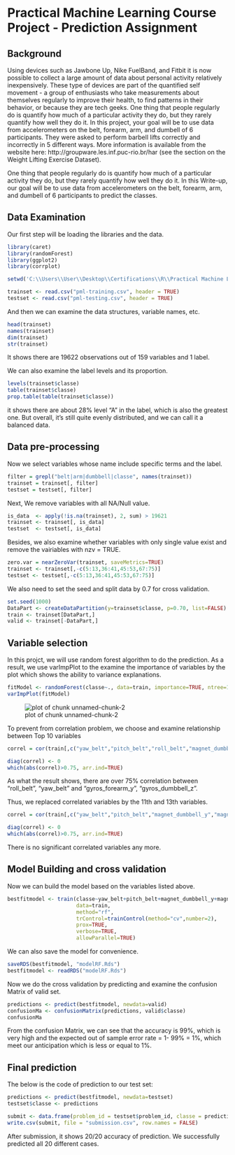 # Practical Machine Learning Course Project - Prediction Assignment

## Background

Using devices such as Jawbone Up, Nike FuelBand, and Fitbit it is now possible to collect a large amount of data about personal activity relatively inexpensively. These type of devices are part of the quantified self movement - a group of enthusiasts who take measurements about themselves regularly to improve their health, to find patterns in their behavior, or because they are tech geeks. One thing that people regularly do is quantify how much of a particular activity they do, but they rarely quantify how well they do it. In this project, your goal will be to use data from accelerometers on the belt, forearm, arm, and dumbell of 6 participants. They were asked to perform barbell lifts correctly and incorrectly in 5 different ways. More information is available from the website here: http://groupware.les.inf.puc-rio.br/har (see the section on the Weight Lifting Exercise Dataset).

One thing that people regularly do is quantify how much of a particular activity they do, but they rarely quantify how well they do it. In this Write-up, our goal will be to use data from accelerometers on the belt, forearm, arm, and dumbell of 6 participants to predict the classes.


## Data Examination

Our first step will be loading the libraries and the data.
```{r}
library(caret)
library(randomForest)
library(ggplot2)
library(corrplot)

setwd('C:\\Users\\User\\Desktop\\Certifications\\R\\Practical Machine Learning\\Assignment 4')

trainset <- read.csv("pml-training.csv", header = TRUE)
testset <- read.csv("pml-testing.csv", header = TRUE)

```

And then we can examine the data structures, variable names, etc.
```{r}
head(trainset)
names(trainset)
dim(trainset)
str(trainset)
```

It shows there are 19622 observations out of 159 variables and 1 label.

We can also examine the label levels and its proportion.
```{r}
levels(trainset$classe)
table(trainset$classe)
prop.table(table(trainset$classe))
```

it shows there are about 28% level "A" in the label, which is also the greatest one. But overall, it's still quite evenly distributed, and we can call it a balanced data.


## Data pre-processing

Now we select variables whose name include specific terms and the label.
```{r}
filter = grepl("belt|arm|dumbbell|classe", names(trainset))
trainset = trainset[, filter]
testset = testset[, filter]
```

Next, We remove variables with all NA/Null value.
```{r}
is_data  <- apply(!is.na(trainset), 2, sum) > 19621
trainset <- trainset[, is_data]
testset  <- testset[, is_data]
```

Besides, we also examine whether variables with only single value exist and remove the vairiables with nzv = TRUE.
```{r}
zero.var = nearZeroVar(trainset, saveMetrics=TRUE)
trainset <- trainset[,-c(5:13,36:41,45:53,67:75)]
testset <- testset[,-c(5:13,36:41,45:53,67:75)]
```


We also need to set the seed and split data by 0.7 for cross validation.
```{r}
set.seed(1000)
DataPart <- createDataPartition(y=trainset$classe, p=0.70, list=FALSE)
train <- trainset[DataPart,]
valid <- trainset[-DataPart,]
```


## Variable selection

In this projct, we will use random forest algorithm to do the prediction. As a result, we use varImpPlot to the examine the importance of variables by the plot which shows the ability to variance explanations.
```{r}
fitModel <- randomForest(classe~., data=train, importance=TRUE, ntree=100)
varImpPlot(fitModel)
```
![plot of chunk unnamed-chunk-2](figure/unnamed-chunk-1.png) 

To prevent from correlation problem, we choose and examine relationship between Top 10 variables 
```{r}
correl = cor(train[,c("yaw_belt","pitch_belt","roll_belt","magnet_dumbbell_y","magnet_forearm_z","magnet_dumbbell_z","pitch_forearm","gyros_dumbbell_z","gyros_forearm_y","gyros_arm_y")])

diag(correl) <- 0
which(abs(correl)>0.75, arr.ind=TRUE)
```

As what the result shows, there are over 75% correlation between "roll_belt", "yaw_belt" and "gyros_forearm_y", "gyros_dumbbell_z".

Thus, we replaced correlated variables by the 11th and 13th variables.
```{r}
correl = cor(train[,c("yaw_belt","pitch_belt","magnet_dumbbell_y","magnet_forearm_z","magnet_dumbbell_z","pitch_forearm","gyros_dumbbell_z","gyros_arm_y","accel_dumbbell_y","gyros_forearm_x")])

diag(correl) <- 0
which(abs(correl)>0.75, arr.ind=TRUE)
```

There is no significant correlated variables any more.


## Model Building and cross validation

Now we can build the model based on the variables listed above.
```{r}
bestfitmodel <- train(classe~yaw_belt+pitch_belt+magnet_dumbbell_y+magnet_forearm_z+magnet_dumbbell_z+pitch_forearm+gyros_dumbbell_z+gyros_arm_y+accel_dumbbell_y+gyros_forearm_x,
                      data=train,
                      method="rf",
                      trControl=trainControl(method="cv",number=2),
                      prox=TRUE,
                      verbose=TRUE,
                      allowParallel=TRUE)
```

We can also save the model for convenience.
```{r}
saveRDS(bestfitmodel, "modelRF.Rds")
bestfitmodel <- readRDS("modelRF.Rds")
```

Now we do the cross validation by predicting and examine the confusion Matrix of valid set.
```{r}
predictions <- predict(bestfitmodel, newdata=valid)
confusionMa <- confusionMatrix(predictions, valid$classe)
confusionMa
```

From the confusion Matrix, we can see that the accuracy is 99%, which is very high and the expected out of sample error rate = 1- 99% = 1%, which meet our anticipation which is less or equal to 1%.


## Final prediction

The below is the code of prediction to our test set:
```{r}
predictions <- predict(bestfitmodel, newdata=testset)
testset$classe <- predictions

submit <- data.frame(problem_id = testset$problem_id, classe = predictions)
write.csv(submit, file = "submission.csv", row.names = FALSE)
```

After submission, it shows 20/20 accuracy of prediction. We successfully predicted all 20 different cases.

